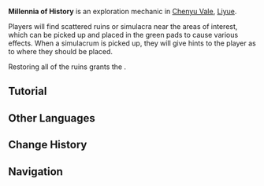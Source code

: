 {{Terminology Infobox
|image        = Millennia of History.png
|type         = Exploration
|subregion    = Chenyu Vale
|region       = Liyue
}}
'''Millennia of History''' is an exploration mechanic in [[Chenyu Vale]], [[Liyue]]. 

Players will find scattered ruins or simulacra near the areas of interest, which can be picked up and placed in the green pads to cause various effects. When a simulacrum is picked up, they will give hints to the player as to where they should be placed.

Restoring all of the ruins grants the {{Achievement|Good as New (Achievement)}}.

==Tutorial==
{{Tutorial|"Millennia of History Have Their Eyes on Us!"}}
<!--
==Gallery==
<gallery>

</gallery>
-->
==Other Languages==
{{Other Languages
|en      = Millennia of History
|zhs     = 数千年的历史
|zhs_rm  = Shù-qiānnián de Lìshǐ
|zht     = 數千年的歷史
|zht_rm  = Shù-qiānnián de Lìshǐ
|zh_tl   = 
|ja      = 数千年の歴史
|ja_rm   = Suu-sennen no Rekishi
|ja_tl   = 
|ko      = 수천 년<->의 역사
|ko_tl   = 
|es      = Milenios de historia
|es_tl   = Millennia of History
|fr      = Des millénaires d'histoire
|fr_tl   = Millennia of History
|ru      = Тысячелетия истории
|ru_tl   = Millennia of History
|th      = ประวัติศาสตร์นับพันปี
|th_rm   = 
|th_tl   = 
|vi      = Lịch Sử Hàng Ngàn Năm
|vi_tl   = 
|de      = Tausend Jahre Geschichte
|de_tl   = A Thousand Years of History
|id      = Sejarah Ribuan Tahun
|id_tl   = Millennia of History
|pt      = Milênios de História
|pt_tl   = 
|tr      = Binlerce Yıllık Tarih
|tr_tl   = 
|it      = Millenni di storia
|it_tl   = 
}}

==Change History==
{{Change History|4.4}}

==Navigation==
{{Exploration Navbox|Liyue}}